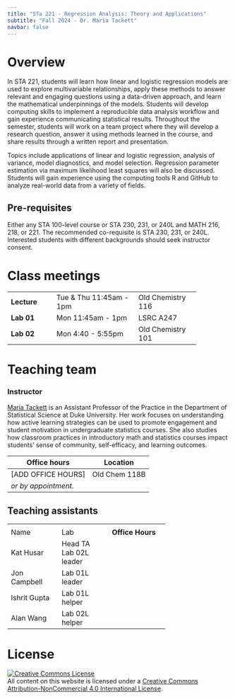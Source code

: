 ```yaml
---
title: "STa 221 - Regression Analysis: Theory and Applications"
subtitle: "Fall 2024 - Dr. Maria Tackett"
navbar: false
---
```


# Overview

In STA 221, students will learn how linear and logistic regression models are used to explore multivariable relationships, apply these methods to answer relevant and engaging questions using a data-driven approach, and learn the mathematical underpinnings of the models. Students will develop computing skills to implement a reproducible data analysis workflow and gain experience communicating statistical results. Throughout the semester, students will work on a team project where they will develop a research question, answer it using methods learned in the course, and share results through a written report and presentation.

Topics include applications of linear and logistic regression, analysis of variance, model diagnostics, and model selection. Regression parameter estimation via maximum likelihood least squares will also be discussed. Students will gain experience using the computing tools R and GitHub to analyze real-world data from a variety of fields.

## Pre-requisites

Either any STA 100-level course or STA 230, 231, or 240L and MATH 216, 218, or 221. The recommended co-requisite is STA 230, 231, or 240L. Interested students with different backgrounds should seek instructor consent.

# Class meetings

+--------------+-------------------------+-------------------+
| **Lecture**  | Tue & Thu 11:45am - 1pm | Old Chemistry 116 |
+--------------+-------------------------+-------------------+
| **Lab 01**   | Mon 11:45am - 1pm       | LSRC A247         |
+--------------+-------------------------+-------------------+
| **Lab 02**   | Mon 4:40 - 5:55pm       | Old Chemistry 101 |
+--------------+-------------------------+-------------------+

# Teaching team

### Instructor

[Maria Tackett](https://www2.stat.duke.edu/~mt324) is an Assistant Professor of the Practice in the Department of Statistical Science at Duke University. Her work focuses on understanding how active learning strategies can be used to promote engagement and student motivation in undergraduate statistics courses. She also studies how classroom practices in introductory math and statistics courses impact students' sense of community, self-efficacy, and learning outcomes.

| Office hours         | Location      |
|----------------------|---------------|
| \[ADD OFFICE HOURS\] | Old Chem 118B |
| *or by appointment.* |               |

## Teaching assistants

+--------------+----------------+------------------+
|              |                |                  |
+--------------+----------------+------------------+
| Name         | Lab            | **Office Hours** |
+--------------+----------------+------------------+
| Kat Husar    | Head TA\       |                  |
|              | Lab 02L leader |                  |
+--------------+----------------+------------------+
| Jon Campbell | Lab 01L leader |                  |
+--------------+----------------+------------------+
| Ishrit Gupta | Lab 01L helper |                  |
+--------------+----------------+------------------+
| Alan Wang    | Lab 02L helper |                  |
+--------------+----------------+------------------+

# License

<a rel="license" href="http://creativecommons.org/licenses/by-nc/4.0/">![Creative Commons License](https://i.creativecommons.org/l/by-nc/4.0/88x31.png){alt="Creative Commons License" style="border-width:0"}</a><br />All content on this website is licensed under a <a rel="license" href="http://creativecommons.org/licenses/by-nc/4.0/">Creative Commons Attribution-NonCommercial 4.0 International License</a>.
